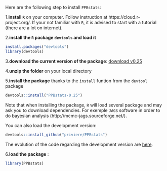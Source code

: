 
Here are the following step to install `PPBstats`:

1.**install `R`** on your computer.
Follow instruction at https://cloud.r-project.org/.
If your not familiar with `R`, it is advised to start with a tutorial (there are a lot on internet).

2.**install the `R` package `devtools` and load it**
```r
install.packages("devtools")
library(devtools)
```

3.**download the current version of the package**: [download v0.25](https://github.com/priviere/PPBstats/archive/v0.25.zip)

4.**unzip the folder** on your local directory 

5.**install the package** thanks to the `install` funtion from the `devtool` package 
```r
devtools::install("PPBstats-0.25")
```

Note that when installing the package, `R` will load several package and may ask you to download dependencies. 
For exemple `JAGS` software in order to do bayesian analysis (http://mcmc-jags.sourceforge.net/).

You can also load the development version:
```r
devtools::install_github("priviere/PPBstats")
```
The evolution of the code regarding the development version are
[here](https://github.com/priviere/PPBstats/blob/master/NEWS.md).

6.**load the package** :
```r
library(PPBstats)
```

